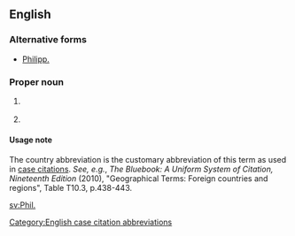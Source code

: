 ==English==

===Alternative forms===
* [[Philipp.]]

===Proper noun===
{{en-proper noun}}

# {{context|biblical}} {{abbreviation of|Philippians}}
# {{context|legal}} {{abbreviation of|Philippines|lang=en}}

====Usage note====
The country abbreviation is the customary abbreviation of this term as used in [[case citation]]s. ''See, e.g.'', ''The Bluebook: A Uniform System of Citation, Nineteenth Edition'' (2010), "Geographical Terms: Foreign countries and regions", Table T10.3, p.438-443.

[[Category:English case citation abbreviations]]

[[sv:Phil.]]